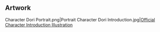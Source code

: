 <!-- Only media posted by HoYoverse. This includes artwork (made in-house or commissioned) and promotional videos. The exception is GIFs of the character using their talents. Make sure to cite the source. -->
{{CharacterTabs}}
<!--==Videos==
Keep videos in chronological order.
<gallery hideaddbutton="true" captionalign="center">

</gallery>

==Animations==
===Talent GIFs===
<gallery hideaddbutton="true" captionalign="center">
Talent NA Normal.gif|Normal Attack, [[NA]]
Talent NA Charged.gif|Charged Attack, NA
Talent NA Plunge.gif|Plunge Attack, NA
Talent ES.gif|Elemental Skill, [[ES]]
Talent ES Hold.gif|Elemental Skill (Hold), ES
Talent EB.gif|Elemental Burst, [[EB]]
</gallery>
===Idle Animations===
{{OgvGallery
|{{LoopOgv
|size=180px
|video=Idle CharacterName 1.ogv
|gif=Idle CharacterName 1.gif
|caption=
}}{{LoopOgv
|size=180px
|video=Idle CharacterName 2.ogv
|gif=Idle CharacterName 2.gif
|caption=
}}}}
===Menu Animations===
{{OgvGallery
|{{LoopOgv
|size=180px
|video=Talent Menu CharacterName.ogv
|gif=Talent Menu CharacterName.gif
|caption=
}}{{LoopOgv
|size=180px
|video=Weapon Menu CharacterName.ogv
|gif=Weapon Menu CharacterName.gif
|caption=
}}}}
-->

==Artwork==
<!-- Hide unused sections. Try to keep images in chronological order, based on release date. May reformat gallery once images flood, and then make subheadings and group images. -->
<gallery hideaddbutton="true" captionalign="center">
Character Dori Portrait.png|Portrait
Character Dori Introduction.jpg|[https://twitter.com/GenshinImpact/status/1546348502057332741 Official Character Introduction Illustration]
</gallery>
<!--
===Birthdays===
<gallery hideaddbutton="true" captionalign="center">

</gallery>
===Holiday===
<gallery hideaddbutton="true" captionalign="center">

</gallery>
===Promotions===
<gallery hideaddbutton="true" captionalign="center">

</gallery>
===Social Media===
<gallery hideaddbutton="true" captionalign="center">

</gallery>
===Stickers===
<gallery hideaddbutton="true" captionalign="center">

</gallery>
===Miscellaneous===
<gallery hideaddbutton="true" captionalign="center">

</gallery>

==Events==
* Event Name 1/Gallery
* Event Name 2/Gallery

==Comics==
===Genshin Impact Preview Manga===
<gallery hideaddbutton="true" captionalign="center">

</gallery>
===4-Panel Comics===
<gallery hideaddbutton="true" captionalign="center">

</gallery>
===Character Shorts===
<gallery hideaddbutton="true" captionalign="center">

</gallery>

==Screenshots==
===Expressions===
{{Character Expression
|character   = CharacterName
|expression1 = Default
|expression2 = 
|expression3 = 
}}

==In Game Assets==
<gallery hideaddbutton="true" captionalign="center">
Character CharacterName Thumb.png|Character Icon
Item CharacterName.png|Item Icon
Character CharacterName Side Icon.png|Party Icon
Character CharacterName Wish.png|Full Wish
Character CharacterName Avatar.png|Multi-Wish
</gallery>

===Namecard===
<gallery hideaddbutton="true" captionalign="center">
Namecard Background NamecardName.png|NamecardName Background
Item NamecardName.png|NamecardName Icon
Namecard Banner NamecardName.png|NamecardName Banner
</gallery>

===Constellation===
<gallery hideaddbutton="true" captionalign="center">
ConstellationName Shape.png|ConstellationName Constellation
</gallery>
-->
<!--
==References==
{{Reflist}}-->